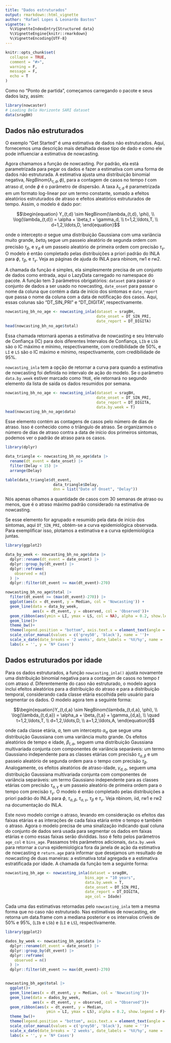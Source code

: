 ```yaml
---
title: "Dados estruturados"
output: rmarkdown::html_vignette
author: "Rafael Lopes & Leonardo Bastos"
vignette: >
  %\VignetteIndexEntry{Structured data}
  %\VignetteEngine{knitr::rmarkdown}
  %\VignetteEncoding{UTF-8}
---
```


```r
knitr::opts_chunk$set(
  collapse = TRUE,
  comment = "#>",
  warning = F,
  message = F,
  echo = T
)
```

Como no "Ponto de partida", começamos carregando o pacote e seus dados lazy, assim:

```r
library(nowcaster)
# Loading Belo Horizonte SARI dataset
data(sragBH)
```

## Dados não estruturados

O exemplo "Get Started" é uma estimativa de dados não estruturados. Aqui, fornecemos uma descrição mais detalhada desse tipo de dado e como ele pode influenciar a estimativa de nowcasting.

Agora chamamos a função de nowcasting. Por padrão, ela está parametrizada para pegar os dados e fazer a estimativa com uma forma de dados não estruturada. A estimativa ajusta uma distribuição binomial negativa, $NegBinom(\lambda_{t,d},\phi)$, para a contagem de casos no tempo $t$ com atraso $d$, onde $\phi$ é o parâmetro de dispersão. A taxa $\lambda_{t,d}$ é parametrizada em um formato log-linear por um termo constante, somado a efeitos aleatórios estruturados de atraso e efeitos aleatórios estruturados de tempo. Assim, o modelo é dado por:

$$\begin{equation}
Y_{t,d} \sim NegBinom(\lambda_{t,d}, \phi), \\
\log(\lambda_{t,d}) = \alpha + \beta_t + \gamma_d, \\
t=1,2,\ldots,T, \\ d=1,2,\ldots,D,
\end{equation}$$

onde o intercepto $\alpha$ segue uma distribuição Gaussiana com uma variância muito grande, $beta_t$ segue um passeio aleatório de segunda ordem com precisão $\tau_\beta$, e $\gamma_d$ é um passeio aleatório de primeira ordem com precisão $\tau_\gamma$. O modelo é então completado pelas distribuições a priori padrão do INLA para $\phi$, $\tau_\beta$, e $\tau_\gamma$. Veja as páginas de ajuda do INLA para nbinom, rw1 e rw2.

A chamada da função é simples, ela simplesmente precisa de um conjunto de dados como entrada, aqui o LazyData carregado no namespace do pacote. A função tem 3 parâmetros obrigatórios: `dataset` para passar o conjunto de dados a ser usado no nowcasting, `date_onset` para passar o nome da coluna que contém a data de início dos sintomas e `date_report` que passa o nome da coluna com a data de notificação dos casos. Aqui, essas colunas são "DT_SIN_PRI" e "DT_DIGITA", respectivamente.

```r
nowcasting_bh_no_age <- nowcasting_inla(dataset = sragBH, 
                                        date_onset = DT_SIN_PRI, 
                                        date_report = DT_DIGITA)
head(nowcasting_bh_no_age$total)
```

Essa chamada retornará apenas a estimativa de nowcasting e seu Intervalo de Confiança (IC) para dois diferentes Intervalos de Confiança, `LIb` e `LSb` são o IC máximo e mínimo, respectivamente, com credibilidade de 50%, e `LI` e `LS` são o IC máximo e mínimo, respectivamente, com credibilidade de 95%.

`nowcasting_inla` tem a opção de retornar a curva para quando a estimativa de nowcasting foi definida no intervalo de ação do modelo. Se o parâmetro `data.by.week` estiver marcado como `TRUE`, ele retornará no segundo elemento da lista de saída os dados resumidos por semana.

```r
nowcasting_bh_no_age <- nowcasting_inla(dataset = sragBH, 
                                        date_onset = DT_SIN_PRI, 
                                        date_report = DT_DIGITA, 
                                        data.by.week = T)
head(nowcasting_bh_no_age$data)
```

Esse elemento contém as contagens de casos pelo número de dias de atraso. Isso é conhecido como o triângulo de atraso. Se organizarmos o número de dias de atraso contra a data de início dos primeiros sintomas, podemos ver o padrão de atraso para os casos.  

```r
library(dplyr)

data_triangle <- nowcasting_bh_no_age$data |>
  rename(dt_event = date_onset) |>
  filter(Delay < 15) |> 
  arrange(Delay)

table(data_triangle$dt_event, 
                     data_triangle$Delay, 
                     dnn = list("Date of Onset", "Delay"))
```

Nós apenas olhamos a quantidade de casos com 30 semanas de atraso ou menos, que é o atraso máximo padrão considerado na estimativa de nowcasting.

Se esse elemento for agrupado e resumido pela data de início dos sintomas, aqui `DT_SIN_PRI`, obtém-se a curva epidemiológica observada. Para exemplificar isso, plotamos a estimativa e a curva epidemiológica juntas.

```r
library(ggplot2)

data_by_week <- nowcasting_bh_no_age$data |>
  dplyr::rename(dt_event = date_onset) |>
  dplyr::group_by(dt_event) |> 
  dplyr::reframe(
    observed = n()
  ) |>
  dplyr::filter(dt_event >= max(dt_event)-270)

nowcasting_bh_no_age$total |> 
  filter(dt_event >= (max(dt_event)-270)) |> 
  ggplot(aes(x = dt_event, y = Median, col = 'Nowcasting')) +
  geom_line(data = data_by_week, 
            aes(x = dt_event, y = observed, col = 'Observed'))+
  geom_ribbon(aes(ymin = LI, ymax = LS, col = NA), alpha = 0.2, show.legend = F)+
  geom_line()+
  theme_bw()+
  theme(legend.position = "bottom", axis.text.x = element_text(angle = 90)) +
  scale_color_manual(values = c('grey50', 'black'), name = '')+
  scale_x_date(date_breaks = '2 weeks', date_labels = '%V/%y', name = 'Date in Weeks')+
  labs(x = '', y = 'Nº Cases')
```


## Dados estruturados por idade

Para os dados estruturados, a função `nowcasting_inla()` ajusta novamente uma distribuição binomial negativa para a contagem de casos no tempo $t$ com atraso $d$. Diferentemente do caso não estruturado, o modelo agora inclui efeitos aleatórios para a distribuição do atraso e para a distribuição temporal, considerando cada classe etária escolhida pelo usuário para segmentar os dados. O modelo agora tem a seguinte forma:

$$\begin{equation}Y_{t,d,a} \sim  NegBinom(\lambda_{t,d,a}, \phi), \\
\log(\lambda_{t,d,a}) =  \alpha_a + \beta_{t,a} + \gamma_{d,a}, \\ \quad t=1,2,\ldots,T, \\ d=1,2,\ldots,D, \\ a=1,2,\ldots,A, \end{equation}$$

onde cada classe etária, $a$, tem um intercepto $\alpha_a$ que segue uma distribuição Gaussiana com uma variância muito grande. Os efeitos aleatórios de tempo e idade, $\beta_{t,a}$,  seguem uma distribuição Gaussiana multivariada conjunta com componentes de variância separáveis: um termo Gaussiano independente para as classes etárias com precisão $\tau_{a,\beta}$ e um passeio aleatório de segunda ordem para o tempo com precisão $\tau_{\beta}$. Analogamente, os efeitos aleatórios de atraso-idade, $\gamma_{d,a}$, seguem uma distribuição Gaussiana multivariada conjunta com componentes de variância separáveis: um termo Gaussiano independente para as classes etárias com precisão $\tau_{a,\gamma}$ e um passeio aleatório de primeira ordem para o tempo com precisão $\tau_{\gamma}$. O modelo é então completado pelas distribuições a priori padrão do INLA para $\phi$, $\tau_{a,\beta}$, $\tau_{a,\gamma}$, $\tau_{\beta}$ e $\tau_\gamma$. Veja nbinom, iid, rw1 e rw2 na documentação do INLA.

Este novo modelo corrige o atraso, levando em consideração os efeitos das faixas etárias e as interações de cada faixa etária entre o tempo e também o atraso. Agora o modelo precisa de uma sinalização indicando qual coluna do conjunto de dados será usada para segmentar os dados em faixas etárias e como essas faixas serão divididas. Isso é feito pelos parâmetros `age_col` e `bins_age`. Passamos três parâmetros adicionais, `data.by.week` para retornar a curva epidemiológica fora da janela de ação da estimativa de nowcasting e `return.age` para informar que desejamos um resultado de nowcasting de duas maneiras: a estimativa total agregada e a estimativa estratificada por idade. A chamada da função tem a seguinte forma:

```r
nowcasting_bh_age <- nowcasting_inla(dataset = sragBH, 
                                   bins_age = "10 years",
                                   data.by.week = T, 
                                   date_onset = DT_SIN_PRI, 
                                   date_report = DT_DIGITA,
                                   age_col = Idade)
```

Cada uma das estimativas retornadas pelo `nowcasting_inla` tem a mesma forma que no caso não estruturado. Nas estimativas de nowcasting, ele retorna um data.frame com a mediana posterior e os intervalos críveis de 50% e 95%, (`LIb` e `LSb`) e (`LI` e `LS`), respectivamente.

```r
library(ggplot2)

dados_by_week <- nowcasting_bh_age$data |> 
  dplyr::rename(dt_event = date_onset) |>
  dplyr::group_by(dt_event) |> 
  dplyr::reframe(
    observed = n()
  ) |>
  dplyr::filter(dt_event >= max(dt_event)-270)


nowcasting_bh_age$total |> 
  ggplot()+
  geom_line(aes(x = dt_event, y = Median, col = 'Nowcasting'))+
  geom_line(data = dados_by_week, 
            aes(x = dt_event, y = observed, col = "Observed"))+
  geom_ribbon(aes(x = dt_event, y = Median,
                  ymin = LI, ymax = LS), alpha = 0.2, show.legend = F)+
  theme_bw()+
  theme(legend.position = "bottom", axis.text.x = element_text(angle = 90))+
  scale_color_manual(values = c('grey50', 'black'), name = '')+
  scale_x_date(date_breaks = '2 weeks', date_labels = '%V/%y', name = 'Date in Weeks')+
  labs(x = '', y = 'Nº Cases')
```

